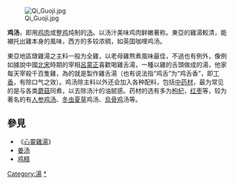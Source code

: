 {{Expand |time=2009-05-24T03:55:20+00:00 }}<!-- 本调用由 {{subst:Expand/auto}} 自动产生。 -->

[[File:Qi_Guoji.jpg|thumb]]

'''鸡汤'''，即用[[鸡肉|鸡肉]]或整[[鸡|鸡]]炖制的[[汤|汤]]。以汤汁美味鸡肉鲜嫩著称。東亞的雞湯較清，能襯托出雞本身的風味，西方的多较浓稠，如英国咖哩鸡汤。

東亞地區燉雞湯之主料一般为全雞，以老母雞熬煮風味最佳，不過也有例外，像例如據說中國[[北宋|北宋]]時期的宰相[[呂蒙正|呂蒙正]]喜歡喝雞舌湯，一種以雞的舌頭做成的湯，他家每天宰殺千百隻雞，為的就是製作雞舌湯（也有说法指“鸡舌”为“鸡舌香”，即[[丁子香|丁香]]，有除口气之效）。鸡汤除主料以外还会加入各种配料，包括[[中药材|中药材]]，最为常见的是与各类[[蘑菇|蘑菇]]同煮，以去除汤汁的油腻感。药材的选有多为[[枸杞|枸杞]]，[[红枣|红枣]]等，较为著名的有[[人参鸡汤|人参鸡汤]]、[[冬虫夏草|冬虫夏草]]鸡汤、[[烏骨鸡|烏骨鸡]]汤等。

==參見==
* 《[[心靈雞湯|心靈雞湯]]》
* [[姜汤|姜汤]]
* [[鸡精|鸡精]]

{{Food-and-drink-stub}}

{{DEFAULTSORT:Chicken soup}}
[[Category:湯|Category:湯]]
[[Category:鸡汤|*]]